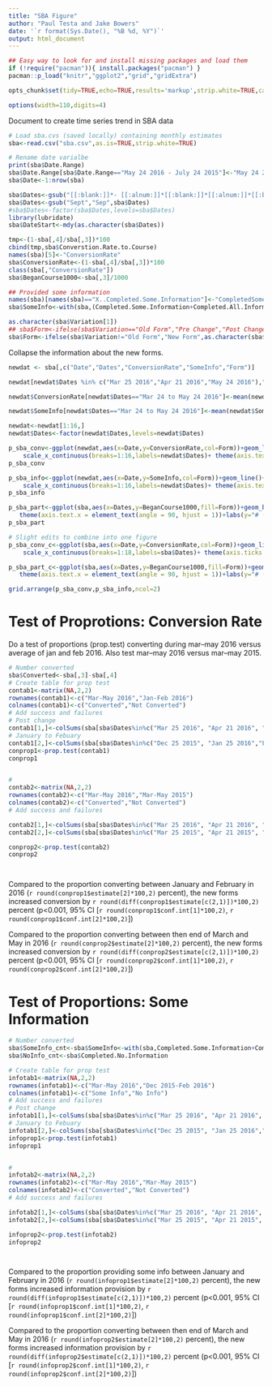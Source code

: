 ```yaml
---
title: "SBA Figure"
author: "Paul Testa and Jake Bowers"
date: '`r format(Sys.Date(), "%B %d, %Y")`'
output: html_document
---
```


```r
## Easy way to look for and install missing packages and load them
if (!require("pacman")){ install.packages("pacman") }
pacman::p_load("knitr","ggplot2","grid","gridExtra")

opts_chunk$set(tidy=TRUE,echo=TRUE,results='markup',strip.white=TRUE,cache=T,highlight=TRUE,width.cutoff=132,size='footnotesize',message=FALSE,warning=TRUE,comment=NA)

options(width=110,digits=4)
```

Document to create time series trend in SBA data

```r
# Load sba.cvs (saved locally) containing monthly estimates
sba<-read.csv("sba.csv",as.is=TRUE,strip.white=TRUE)
```

```r
# Rename date varialbe
print(sba$Date.Range)
sba$Date.Range[sba$Date.Range=="May 24 2016 - July 24 2015"]<-"May 24 2015 - July 24 2015"
sba$Date<-1:nrow(sba)

sba$Dates<-gsub("[[:blank:]]*- [[:alnum:]]*[[:blank:]]*[[:alnum:]]*[[:blank:]]*[[:alnum:]]*[[:alnum:]]*[[:alnum:]]","",sba$Date.Range)
sba$Dates<-gsub("Sept","Sep",sba$Dates)
#sba$Dates<-factor(sba$Dates,levels=sba$Dates)
library(lubridate)
sba$DateStart<-mdy(as.character(sba$Dates))

tmp<-(1-sba[,4]/sba[,3])*100
cbind(tmp,sba$Converstion.Rate.to.Course)
names(sba)[5]<-"ConversionRate"
sba$ConversionRate<-(1-sba[,4]/sba[,3])*100
class(sba[,"ConversionRate"])
sba$BeganCourse1000<-sba[,3]/1000

## Provided some information
names(sba)[names(sba)=="X..Completed.Some.Information"]<-"CompletedSomeInfo"
sba$SomeInfo<-with(sba,(Completed.Some.Information+Completed.All.Information)/(sba$Completed.Some.Information+sba$Completed.No.Information+sba$Completed.All.Information))*100

as.character(sba$Variation[1])
## sba$Form<-ifelse(sba$Variation=="Old Form","Pre Change","Post Change")
sba$Form<-ifelse(sba$Variation!="Old Form","New Form",as.character(sba$Variation))
```

Collapse the information about the new forms.

```r

newdat <- sba[,c("Date","Dates","ConversionRate","SomeInfo","Form")]

newdat[newdat$Dates %in% c("Mar 25 2016","Apr 21 2016","May 24 2016"),"Dates"]<-"Mar 24 to May 24 2016"

newdat$ConversionRate[newdat$Dates=="Mar 24 to May 24 2016"]<-mean(newdat$ConversionRate[newdat$Dates=="Mar 24 to May 24 2016"])

newdat$SomeInfo[newdat$Dates=="Mar 24 to May 24 2016"]<-mean(newdat$SomeInfo[newdat$Dates=="Mar 24 to May 24 2016"])

newdat<-newdat[1:16,]
newdat$Dates<-factor(newdat$Dates,levels=newdat$Dates)
```


```r
p_sba_conv<-ggplot(newdat,aes(x=Date,y=ConversionRate,col=Form))+geom_line()+geom_point()+
    scale_x_continuous(breaks=1:16,labels=newdat$Dates)+ theme(axis.text.x = element_text(angle = 90, hjust = 1))+labs(y="Conversion Rate (%)",x="",title="Conversion Rate")
p_sba_conv
```


```r
p_sba_info<-ggplot(newdat,aes(x=Date,y=SomeInfo,col=Form))+geom_line()+geom_point()+
    scale_x_continuous(breaks=1:16,labels=newdat$Dates)+ theme(axis.text.x = element_text(angle = 90, hjust = 1))+labs(y="Provided Some Information (%)",x="",title="Information Provision")
p_sba_info
```



```r
p_sba_part<-ggplot(sba,aes(x=Dates,y=BeganCourse1000,fill=Form))+geom_bar(stat="identity")+
   theme(axis.text.x = element_text(angle = 90, hjust = 1))+labs(y="# (in Thousands)",x="Date",title="# Beginning Course")
p_sba_part
```

```r
# Slight edits to combine into one figure
p_sba_conv_c<-ggplot(sba,aes(x=Date,y=ConversionRate,col=Form))+geom_line()+
    scale_x_continuous(breaks=1:18,labels=sba$Dates)+ theme(axis.ticks = element_blank(), axis.text.x = element_blank())+labs(y="Conversion Rate (%)",x="",title="Conversion Rate")

p_sba_part_c<-ggplot(sba,aes(x=Dates,y=BeganCourse1000,fill=Form))+geom_bar(stat="identity")+
   theme(axis.text.x = element_text(angle = 90, hjust = 1))+labs(y="# (in Thousands)",x="Date",title="# Beginning Course")


```


```r
grid.arrange(p_sba_conv,p_sba_info,ncol=2)
```


# Test of Proprotions: Conversion Rate

Do a test of proportions (prop.test) converting during mar--may 2016 versus average of jan and feb 2016. Also test mar--may 2016 versus mar--may 2015.
```r
# Number converted
sba$Converted<-sba[,3]-sba[,4]
# Create table for prop test
contab1<-matrix(NA,2,2)
rownames(contab1)<-c("Mar-May 2016","Jan-Feb 2016")
colnames(contab1)<-c("Converted","Not Converted")
# Add success and failures
# Post change
contab1[1,]<-colSums(sba[sba$Dates%in%c("Mar 25 2016", "Apr 21 2016", "May 24 2016"),c(16,4)])
# January to Febuary
contab1[2,]<-colSums(sba[sba$Dates%in%c("Dec 25 2015", "Jan 25 2016","Feb 25 2016"),c(16,4)])
conprop1<-prop.test(contab1)
conprop1


# 
contab2<-matrix(NA,2,2)
rownames(contab2)<-c("Mar-May 2016","Mar-May 2015")
colnames(contab2)<-c("Converted","Not Converted")
# Add success and failures

contab2[1,]<-colSums(sba[sba$Dates%in%c("Mar 25 2016", "Apr 21 2016", "May 24 2016"),c(16,4)])
contab2[2,]<-colSums(sba[sba$Dates%in%c("Mar 25 2015", "Apr 21 2015", "May 24 2015"),c(16,4)])

conprop2<-prop.test(contab2)
conprop2




```

Compared to the proportion converting between January and February in 2016 (`r round(conprop1$estimate[2]*100,2)` percent), the new forms increased conversion by  `r round(diff(conprop1$estimate[c(2,1)])*100,2)` percent (p<0.001, 95% CI [`r round(conprop1$conf.int[1]*100,2)`, `r round(conprop1$conf.int[2]*100,2)`
])

Compared to the proportion converting between then end of March and May in 2016 (`r round(conprop2$estimate[2]*100,2)` percent), the new forms increased conversion by  `r round(diff(conprop2$estimate[c(2,1)])*100,2)` percent (p<0.001, 95% CI [`r round(conprop2$conf.int[1]*100,2)`, `r round(conprop2$conf.int[2]*100,2)`
])

# Test of Proportions: Some Information


```r
# Number converted
sba$SomeInfo_cnt<-sba$SomeInfo<-with(sba,Completed.Some.Information+Completed.All.Information)
sba$NoInfo_cnt<-sba$Completed.No.Information

# Create table for prop test
infotab1<-matrix(NA,2,2)
rownames(infotab1)<-c("Mar-May 2016","Dec 2015-Feb 2016")
colnames(infotab1)<-c("Some Info","No Info")
# Add success and failures
# Post change
infotab1[1,]<-colSums(sba[sba$Dates%in%c("Mar 25 2016", "Apr 21 2016", "May 24 2016"),c("SomeInfo_cnt","NoInfo_cnt")])
# January to Febuary
infotab1[2,]<-colSums(sba[sba$Dates%in%c("Dec 25 2015", "Jan 25 2016","Feb 25 2016"),c("SomeInfo_cnt","NoInfo_cnt")])
infoprop1<-prop.test(infotab1)
infoprop1


# 
infotab2<-matrix(NA,2,2)
rownames(infotab2)<-c("Mar-May 2016","Mar-May 2015")
colnames(infotab2)<-c("Converted","Not Converted")
# Add success and failures

infotab2[1,]<-colSums(sba[sba$Dates%in%c("Mar 25 2016", "Apr 21 2016", "May 24 2016"),c("SomeInfo_cnt","NoInfo_cnt")])
infotab2[2,]<-colSums(sba[sba$Dates%in%c("Mar 25 2015", "Apr 21 2015", "May 24 2015"),c("SomeInfo_cnt","NoInfo_cnt")],na.rm=T)

infoprop2<-prop.test(infotab2)
infoprop2




```

Compared to the proportion providing some info between January and February in 2016 (`r round(infoprop1$estimate[2]*100,2)` percent), the new forms increased information provision by  `r round(diff(infoprop1$estimate[c(2,1)])*100,2)` percent (p<0.001, 95% CI [`r round(infoprop1$conf.int[1]*100,2)`, `r round(infoprop1$conf.int[2]*100,2)`
])

Compared to the proportion converting between then end of March and May in 2016 (`r round(infoprop2$estimate[2]*100,2)` percent), the new forms increased information provision by  `r round(diff(infoprop2$estimate[c(2,1)])*100,2)` percent (p<0.001, 95% CI [`r round(infoprop2$conf.int[1]*100,2)`, `r round(infoprop2$conf.int[2]*100,2)`
])
